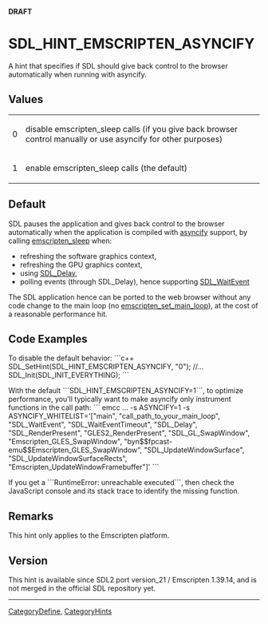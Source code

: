 <!-- pragma section-numbers off -->
<!-- pragma camelcase off -->
'''DRAFT'''

<!-- #*^*^*^*^*See http://wiki.libsdl.org/moin.cgi/SGEnumerations for details on editing this page*^*^*^*^* -->


= SDL_HINT_EMSCRIPTEN_ASYNCIFY =
A hint that specifies if SDL should give back control to the browser automatically when running with asyncify.



== Values ==
{|
|0
|disable emscripten_sleep calls (if you give back browser control manually or use asyncify for other purposes)
|-
|1
|enable emscripten_sleep calls (the default)
|}


== Default ==
SDL pauses the application and gives back control to the browser automatically when the application is compiled with [https://emscripten.org/docs/porting/asyncify.html asyncify] support, by calling [https://emscripten.org/docs/api_reference/emscripten.h.html#pseudo-synchronous-functions emscripten_sleep] when:

* refreshing the software graphics context,
* refreshing the GPU graphics context,
* using [[SDL_Delay]],
* polling events (through SDL_Delay), hence supporting [[SDL_WaitEvent]]

The SDL application hence can be ported to the web browser without any code change to the main loop (no [https://emscripten.org/docs/api_reference/emscripten.h.html#c.emscripten_set_main_loop emscripten_set_main_loop]), at the cost of a reasonable performance hit.

== Code Examples ==

To disable the default behavior:  
```c++
SDL_SetHint(SDL_HINT_EMSCRIPTEN_ASYNCIFY, "0");
//...
SDL_Init(SDL_INIT_EVERYTHING);
```

With the default ```SDL_HINT_EMSCRIPTEN_ASYNCIFY=1```, to optimize performance, you'll typically want to make asyncify only instrument functions in the call path:
```
emcc ... -s ASYNCIFY=1 -s ASYNCIFY_WHITELIST='["main", "call_path_to_your_main_loop", "SDL_WaitEvent", "SDL_WaitEventTimeout", "SDL_Delay", "SDL_RenderPresent", "GLES2_RenderPresent", "SDL_GL_SwapWindow", "Emscripten_GLES_SwapWindow", "byn$$fpcast-emu$$Emscripten_GLES_SwapWindow", "SDL_UpdateWindowSurface", "SDL_UpdateWindowSurfaceRects", "Emscripten_UpdateWindowFramebuffer"]'
```

If you get a ```RuntimeError: unreachable executed```, then check the JavaScript console and its stack trace to identify the missing function.

== Remarks ==
This hint only applies to the Emscripten platform.

== Version ==
This hint is available since SDL2 port version_21 / Emscripten 1.39.14, and is not merged in the official SDL repository yet.

----
[[CategoryDefine]], [[CategoryHints]]
<!-- #See the Style Guide for instructions on editing the footer. -->
